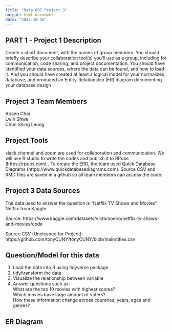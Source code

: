 ---
title: "Data 607 Project 3"
output: html_document
date: "2023-10-16"
---

## PART 1 - Project 1 Description
Create a short document, with the names of group members. You should briefly describe your collaboration tool(s) you’ll use as a group, including for communication, code sharing, and project documentation. You should have identified your data sources, where the data can be found, and how to load it. And you should have created at least a logical model for your normalized database, and produced an Entity-Relationship (ER) diagram documenting your database design


## Project 3 Team Members
Ariann Chai  
Lwin Shwe  
Chun Shing Leung  


## Project Tools
slack channel and zoom are used for collaboration and communication. 
We will use R studio to write the codes and publish it to RPubs (https://rpubs.com) . 
To create the ERD, the team used Quick Database Diagrams (https://www.quickdatabasediagrams.com). 
Source CSV and RMD files are saved in a github so all team members can access the code.



## Project 3 Data Sources
The data used to answer the question is "Netflix TV Shows and Movies" Netflix from Kaggle.

Source: https://www.kaggle.com/datasets/victorsoeiro/netflix-tv-shows-and-movies/code

Source CSV (Uncleaned for Project): 
https://github.com/tonyCUNY/tonyCUNY/blob/main/titles.csv

## Question/Model for this data

1. Load the data into R using tidyverse package
2. tidy/transform the data
3. Visualize the relationship between variable
4. Answer questions such as:  
   What are the top 10 movies with highest scores?  
   Which movies have large amount of voters?  
   How these information change across countries, years, ages and genres?  
   

## ER Diagram






